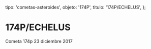 
  tipo: 'cometas-asteroides',
  objeto: '174P',
  titulo: '174P/ECHELUS',
};

# 174P/ECHELUS

<Imagen
  src="registro/174P_20171223_1_174p_20171223_i88.jpg"
  fecha="20171223"
/>

Cometa 174p 23 diciembre 2017